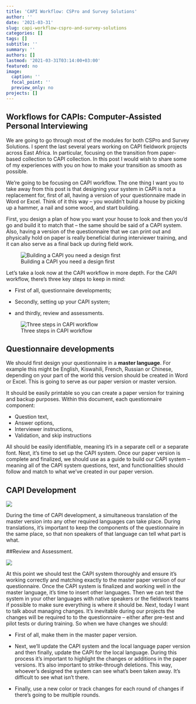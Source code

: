 ```yaml
---
title: 'CAPI Workflow: CSPro and Survey Solutions'
author: ''
date: '2021-03-31'
slug: capi-workflow-cspro-and-survey-solutions
categories: []
tags: []
subtitle: ''
summary: ''
authors: []
lastmod: '2021-03-31T03:14:00+03:00'
featured: no
image:
  caption: ''
  focal_point: ''
  preview_only: no
projects: []
---
```


## Workflows for CAPIs: Computer-Assisted Personal Interviewing 

We are going to go through most of the modules for both CSPro and
Survey Solutions. I spent the last several years working on CAPI fieldwork projects across East Africa. In particular, focusing on the transition from paper-based collection to CAPI collection. In this post I would wish to share some of my experiences with you on how to make your transition as smooth as possible.

We're going to be focusing on CAPI workflow. The one thing I want you to take away from this post is that designing your system in CAPI is not a replacement for, first of all, having a version of your questionnaire made in Word or Excel. Think of it this way – you wouldn't build a house by picking up a hammer, a nail and some wood, and start building. 

First, you design a plan of how you want your house to look and then you'd go and build it to match that – the same should be said of a CAPI system. Also, having a version of the questionnaire that we can print out and physically hold on paper is really beneficial during interviewer training, and it can also serve as a final back up during field work. 

![Building a CAPI you need a design first](Building.png)

Let's take a look now at the CAPI workflow in more depth. For the CAPI workflow, there's three key steps to keep in mind:

* First of all, questionnaire developments; 

* Secondly, setting up your CAPI system; 

* and thirdly, review and assessments.

![Three steps in CAPI workflow](workflow.PNG)

## Questionnaire developments

We should first design your questionnaire in a **master language**. For example this might be English, Kiswahili, French, Russian or Chinese, depending on your part of the world this version should be created in Word or Excel. This is going to serve as our paper version or master version.

It should be easily printable so you can create a paper version for training and backup purposes. Within this document, each questionnaire component:

* Question text,
* Answer options, 
* Interviewer instructions,
* Validation, and skip instructions 

All should be easily identifiable, meaning it's in a separate cell or a separate font. Next, it's time to set up the CAPI system. Once our paper version is complete and finalized, we should use as a guide to build our CAPI system – meaning all of the CAPI system questions, text, and functionalities should follow and match to what we've created in our paper version. 

## CAPI Development 

![](dev.png)

During the time of CAPI development, a simultaneous translation of the master version into any other required languages can take place. During translations, it's important to keep the components of the questionnaire in the same place, so that non speakers of that language can tell what part is what.


##Review and Assessment.

![](review.png)

At this point we should test the CAPI system thoroughly and ensure it's working correctly and matching exactly to the master paper version of our questionnaire. Once the CAPI system is finalized and working well in the master language, it's time to insert other languages. Then we can test the system in your other languages with native speakers or the fieldwork teams if possible to make sure everything is where it should be. Next, today I want to talk about managing changes. It's inevitable during our projects the changes will be required to to the questionnaire – either after pre-test and pilot tests or during training. So when we have changes we should:

* First of all, make them in the master paper version. 

* Next, we'll update the CAPI system and the local language paper version and then finally, update the CAPI for the local language. During this process it's important to highlight the changes or additions in the paper versions. It's also important to strike-through deletions. This way, whoever's designed the system can see what's been taken away. It's difficult to see what isn't there. 

* Finally, use a new color or track changes for each round of changes if there's going to be multiple rounds. 